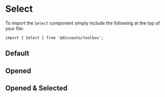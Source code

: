 
<Meta of={SelectStories} />

# Select

To import the `Select` component simply include the following at the top of your file:

```
import { Select } from '@dicoauto/toolbox';
```

## Default

<Canvas of={SelectStories.Default} />

## Opened

<Canvas of={SelectStories.Opened} />

## Opened & Selected

<Canvas of={SelectStories.OpenedAndSelected} />

